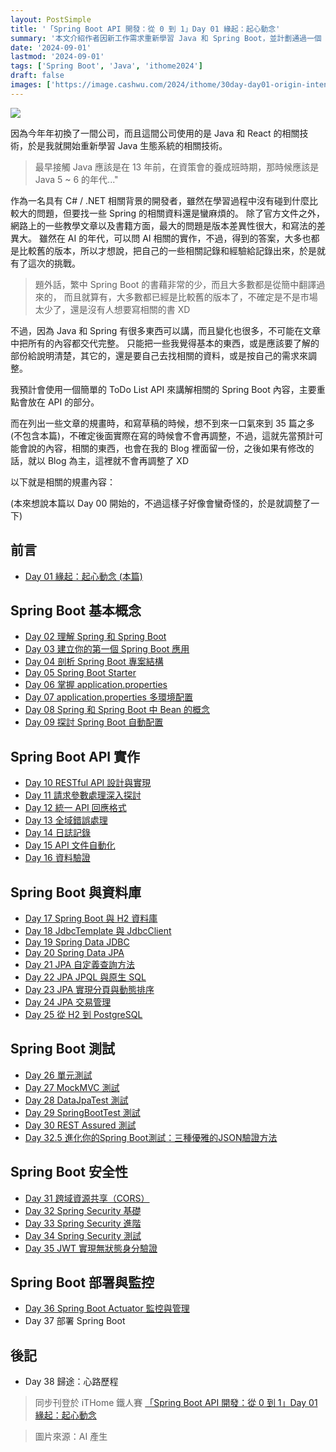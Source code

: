 ```yaml
---
layout: PostSimple
title: '「Spring Boot API 開發：從 0 到 1」Day 01 緣起：起心動念'
summary: '本文介紹作者因新工作需求重新學習 Java 和 Spring Boot，並計劃通過一個 ToDo List API 項目來分享學習經驗。作者將撰寫一系列共 35 篇的文章，涵蓋從基礎到進階的 Spring Boot API 開發知識，旨在為繁體中文社群提供最新、實用的 Spring Boot 學習資源。'
date: '2024-09-01'
lastmod: '2024-09-01'
tags: ['Spring Boot', 'Java', 'ithome2024']
draft: false
images: ['https://image.cashwu.com/2024/ithome/30day-day01-origin-intent-motivation/cover.webp']
---
```


![](https://image.cashwu.com/2024/ithome/30day-day01-origin-intent-motivation/cover.webp)

因為今年年初換了一間公司，而且這間公司使用的是 Java 和 React 的相關技術，於是我就開始重新學習 Java 生態系統的相關技術。

> 最早接觸 Java 應該是在 13 年前，在資策會的養成班時期，那時候應該是 Java 5 ~ 6 的年代..."

作為一名具有 C# / .NET 相關背景的開發者，雖然在學習過程中沒有碰到什麼比較大的問題，但要找一些 Spring 的相關資料還是蠻麻煩的。
除了官方文件之外，網路上的一些教學文章以及書籍方面，最大的問題是版本差異性很大，和寫法的差異大。
雖然在 AI 的年代，可以問 AI 相關的實作，不過，得到的答案，大多也都是比較舊的版本，所以才想說，把自己的一些相關記錄和經驗給記錄出來，於是就有了這次的挑戰。

> 題外話，繁中 Spring Boot 的書藉非常的少，而且大多數都是從簡中翻譯過來的，
> 而且就算有，大多數都已經是比較舊的版本了，不確定是不是市場太少了，還是沒有人想要寫相關的書 XD

不過，因為 Java 和 Spring 有很多東西可以講，而且變化也很多，不可能在文章中把所有的內容都交代完整。
只能把一些我覺得基本的東西，或是應該要了解的部份給說明清楚，其它的，還是要自己去找相關的資料，或是按自己的需求來調整。

我預計會使用一個簡單的 ToDo List API 來講解相關的 Spring Boot 內容，主要重點會放在 API 的部分。

而在列出一些文章的規畫時，和寫草稿的時候，想不到來一口氣來到 35 篇之多 (不包含本篇)，不確定後面實際在寫的時候會不會再調整，不過，這就先當預計可能會說的內容，相關的東西，也會在我的 Blog 裡面留一份，之後如果有修改的話，就以 Blog 為主，這裡就不會再調整了 XD

以下就是相關的規畫內容：

(本來想說本篇以 Day 00 開始的，不過這樣子好像會蠻奇怪的，於是就調整了一下)

## 前言

- [Day 01 緣起：起心動念 (本篇)](/blog/2024/ithome/30day-day01-origin-intent-motivation)

## Spring Boot 基本概念

- [Day 02 理解 Spring 和 Spring Boot](/blog/2024/ithome/30day-day02-understand-spring-and-spring-boot)
- [Day 03 建立你的第一個 Spring Boot 應用](/blog/2024/ithome/30day-day03-create-your-first-spring-boot-api)
- [Day 04 剖析 Spring Boot 專案結構](/blog/2024/ithome/30day-day04-analyze-spring-boot-project-structure)
- [Day 05 Spring Boot Starter](/blog/2024/ithome/30day-day05-spring-boot-starter)
- [Day 06 掌握 application.properties](/blog/2024/ithome/30day-day06-master-application-properties)
- [Day 07 application.properties 多環境配置](/blog/2024/ithome/30day-day07-application-properties-multi-environment-configuration)
- [Day 08 Spring 和 Spring Boot 中 Bean 的概念](/blog/2024/ithome/30day-day08-bean-concept-in-spring-and-spring-boot)
- [Day 09 探討 Spring Boot 自動配置](/blog/2024/ithome/30day-day09-explore-spring-boot-auto-configuration)

## Spring Boot API 實作

- [Day 10 RESTful API 設計與實現](/blog/2024/ithome/30day-day10-restful-api-design-and-implementation)
- [Day 11 請求參數處理深入探討](/blog/2024/ithome/30day-day11-in-depth-request-parameter-handling)
- [Day 12 統一 API 回應格式](/blog/2024/ithome/30day-day12-unified-api-response-format)
- [Day 13 全域錯誤處理](/blog/2024/ithome/30day-day13-global-error-handling)
- [Day 14 日誌記錄](/blog/2024/ithome/30day-day14-logging-configuration-best-practices)
- [Day 15 API 文件自動化](/blog/2024/ithome/30day-day15-api-documentation-automation)
- [Day 16 資料驗證](/blog/2024/ithome/30day-day16-data-validation)

## Spring Boot 與資料庫

- [Day 17 Spring Boot 與 H2 資料庫](/blog/2024/ithome/30day-day17-spring-boot-h2-database)
- [Day 18 JdbcTemplate 與 JdbcClient](/blog/2024/ithome/30day-day18-jdbcTemplate-jdbcClient)
- [Day 19 Spring Data JDBC](/blog/2024/ithome/30day-day19-spring-data-jdbc)
- [Day 20 Spring Data JPA](/blog/2024/ithome/30day-day20-spring-data-jpa)
- [Day 21 JPA 自定義查詢方法](/blog/2024/ithome/30day-day21-spring-data-jpa-query-methods)
- [Day 22 JPA JPQL 與原生 SQL](/blog/2024/ithome/30day-day22-spring-data-jpa-jpql)
- [Day 23 JPA 實現分頁與動態排序](/blog/2024/ithome/30day-day23-spring-data-jpa-pagination-dynamic-sorting)
- [Day 24 JPA 交易管理](/blog/2024/ithome/30day-day24-spring-data-jpa-jpa-transaction-management)
- [Day 25 從 H2 到 PostgreSQL](/blog/2024/ithome/30day-day25-spring-data-jpa-migrating-from-h2-to-postgresql)

## Spring Boot 測試

- [Day 26 單元測試](/blog/2024/ithome/30day-day26-spring-boot-unit-test)
- [Day 27 MockMVC 測試](/blog/2024/ithome/30day-day27-spring-boot-mockmvc-test)
- [Day 28 DataJpaTest 測試](/blog/2024/ithome/30day-day28-spring-boot-datajpatest)
- [Day 29 SpringBootTest 測試](/blog/2024/ithome/30day-day29-spring-boot-springboottest)
- [Day 30 REST Assured 測試](/blog/2024/ithome/30day-day30-spring-boot-rest-assured)
- [Day 32.5 進化你的Spring Boot測試：三種優雅的JSON驗證方法](/blog/2024/ithome/30day-day32-5-spring-boot-testing-evolution-three-elegant-json-validation-methods)

## Spring Boot 安全性

- [Day 31 跨域資源共享（CORS）](/blog/2024/ithome/30day-day31-spring-boot-cors)
- [Day 32 Spring Security 基礎](/blog/2024/ithome/30day-day32-spring-security-basics)
- [Day 33 Spring Security 進階](/blog/2024/ithome/30day-day33-spring-security-advanced)
- [Day 34 Spring Security 測試](/blog/2024/ithome/30day-day34-spring-security-test)
- [Day 35 JWT 實現無狀態身分驗證](/blog/2024/ithome/30day-day35-jwt-stateless-authentication)

## Spring Boot 部署與監控

- [Day 36 Spring Boot Actuator 監控與管理](/blog/2024/ithome/30day-day36-spring-boot-actuator)
- Day 37 部署 Spring Boot

## 後記

- Day 38 歸途：心路歷程

> 同步刊登於 iTHome 鐵人賽 [「Spring Boot API 開發：從 0 到 1」Day 01 緣起：起心動念](https://ithelp.ithome.com.tw/articles/10346418)

> 圖片來源：AI 產生
